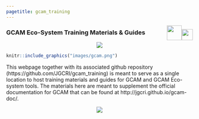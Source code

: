 ```yaml
---
pagetitle: gcam_training
---
```


<div class="header_logo">
<img src="images/logo_gcims_white.png" style="float:right;height:30px; padding-top:10px;">
<img src="images/logo_pnnl_white.png" style="float:right;height:40px;">
</div>

<!-------------------------->
<!-------------------------->
### **GCAM Eco-System Training Materials & Guides**
<!-------------------------->
<!-------------------------->
<p align="center"> <img src="images/divider.png"></p>

<a href = "gcam.html">
```r
knitr::include_graphics("images/gcam.png")
```
</a>

This webpage together with its associated github repository (https://github.com/JGCRI/gcam_training) is meant to serve as a single location to host training materials and guides for GCAM and GCAM Eco-system tools. The materials here are meant to supplement the official documentation for GCAM that can be found at http://jgcri.github.io/gcam-doc/.

<p align="center"> <img src="images/divider.png"></p>
